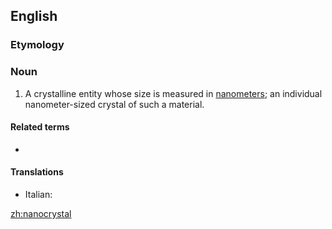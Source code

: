 ==English==

===Etymology===
{{prefix|en|nano|crystal}}

===Noun===
{{wikipedia}}
{{en-noun}}

# A crystalline entity whose size is measured in [[nanometer]]s; an individual nanometer-sized crystal of such a material.

====Related terms====
* {{l|en|nanocrystalline}}

====Translations====
{{trans-top}}
* Italian: {{t|it|nanocristallo|m}}
{{trans-mid}}
{{trans-bottom}}

[[zh:nanocrystal]]